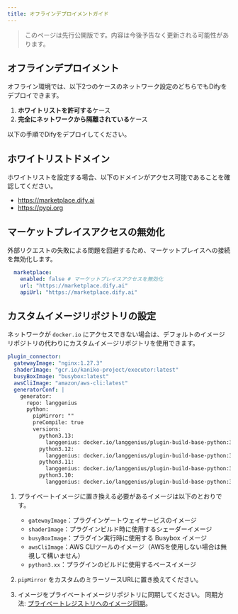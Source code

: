 ```yaml
---
title: オフラインデプロイメントガイド
---
```


> このページは先行公開版です。内容は今後予告なく更新される可能性があります。

## オフラインデプロイメント

オフライン環境では、以下2つのケースのネットワーク設定のどちらでもDifyをデプロイできます。

1. **ホワイトリストを許可する**ケース
2. **完全にネットワークから隔離されている**ケース

以下の手順でDifyをデプロイしてください。

## ホワイトリストドメイン
ホワイトリストを設定する場合、以下のドメインがアクセス可能であることを確認してください。
- https://marketplace.dify.ai
- https://pypi.org

## マーケットプレイスアクセスの無効化

外部リクエストの失敗による問題を回避するため、マーケットプレイスへの接続を無効化します。

```yaml
  marketplace:
    enabled: false # マーケットプレイスアクセスを無効化
    url: "https://marketplace.dify.ai"
    apiUrl: "https://marketplace.dify.ai"
```

## カスタムイメージリポジトリの設定

ネットワークが `docker.io` にアクセスできない場合は、デフォルトのイメージリポジトリの代わりにカスタムイメージリポジトリを使用できます。

```yaml
plugin_connector:
  gatewayImage: "nginx:1.27.3"
  shaderImage: "gcr.io/kaniko-project/executor:latest"
  busyBoxImage: "busybox:latest"
  awsCliImage: "amazon/aws-cli:latest"
  generatorConf: |
    generator:
      repo: langgenius
      python:
        pipMirror: ""
        preCompile: true
        versions:
          python3.13:
            langgenius: docker.io/langgenius/plugin-build-base-python:3.13
          python3.12:
            langgenius: docker.io/langgenius/plugin-build-base-python:3.12
          python3.11:
            langgenius: docker.io/langgenius/plugin-build-base-python:3.11
          python3.10:
            langgenius: docker.io/langgenius/plugin-build-base-python:3.10
```

1. プライベートイメージに置き換える必要があるイメージは以下のとおりです。
   - `gatewayImage`：プラグインゲートウェイサービスのイメージ
   - `shaderImage`：プラグインビルド時に使用するシェーダーイメージ
   - `busyBoxImage`：プラグイン実行時に使用する Busybox イメージ
   - `awsCliImage`：AWS CLIツールのイメージ（AWSを使用しない場合は無視して構いません）
   - `python3.xx`：プラグインのビルドに使用するベースイメージ

2. `pipMirror` をカスタムのミラーソースURLに置き換えてください。

3. イメージをプライベートイメージリポジトリに同期してください。
   同期方法: [プライベートレジストリへのイメージ同期](/versions/3-0-x/ja-jp/deployment/advanced-configuration/container-registry#syncing-images-to-a-private-registry)。

